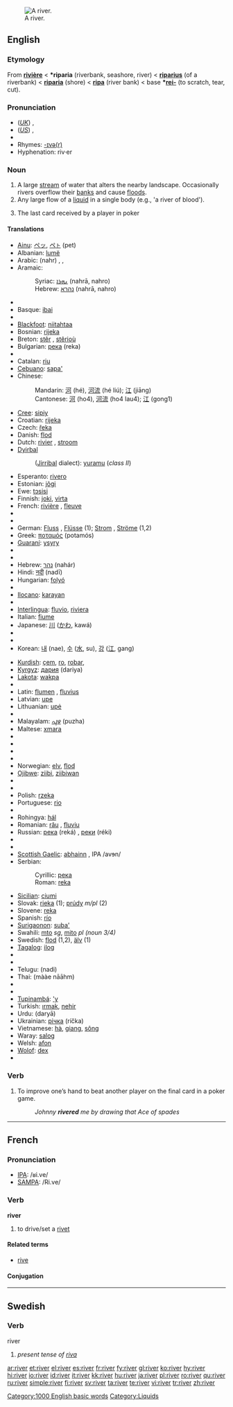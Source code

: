 [[Image:Calonne (Les Bréards).JPG|thumb|right|A river.]]
==English==

{{rank|else|entered|none|506|river|change|happy|hours}}

===Etymology===
From {{OF.}} '''[[rivière]]''' < {{VL.}} '''*riparia''' (riverbank, seashore, river) < {{L.}} '''[[riparius]]''' (of a riverbank) < '''[[riparia]]''' (shore) < '''[[ripa]]''' (river bank) < {{PIE.}} base '''*[[rei-]]''' (to scratch, tear, cut).

===Pronunciation===
*(''[[Received Pronunciation|UK]]'') {{IPA|/ˈɹɪvə/}}, {{SAMPA|/"rIv@/}}
*(''[[General American|US]]'') {{IPA|/ˈɹɪvɚ/}}, {{SAMPA|/"rIv@`/}}
*{{audio|en-us-river.ogg|Audio (US)}}
*Rhymes: [[Rhymes:English:-ɪvə(r)|-ɪvə(r)]]
*Hyphenation: riv·er

===Noun===
{{en-noun}}

# A large [[stream]] of water that alters the nearby landscape. Occasionally rivers overflow their [[bank]]s and cause [[flood]]s.
# Any large flow of a [[liquid]] in a single body (e.g., 'a river of blood').
# {{poker}} The last card received by a player in poker

====Translations====
{{rfc-trans}}
{{top}}
*[[Ainu]]: [[ペッ#Ainu|ペッ]], [[ペト#Ainu|ペ<small>ト</small>]] (pet)
*Albanian: [[lumë]] {{f}}
*Arabic: {{ARchar|[[نهر|نَهْرٌ]]}} (nahr) {{m}}, {{ARchar|[[انهار|أنْهَار]]}} {{IPAchar|(’anháːr)}} {{p}}, {{ARchar|[[انهر|أنْهُر]]}} {{IPAchar|(’ánhur)}} {{p}}
*Aramaic:
*:Syriac: [[ܢܗܪܐ]] (nahrā, nahro) {{m}}
*:Hebrew: [[נהרא]] (nahrā, nahro) {{m}}
*{{trreq|Armenian}}
*Basque: [[ibai]]
*{{trreq|Bengali}}
*[[Blackfoot]]: [[niitahtaa]]
*Bosnian: [[rijeka]] {{f}}
*Breton: [[stêr]] {{f}}, [[stêrioù]] {{p}}
*Bulgarian: [[река]] (reka) {{f}}
*{{trreq|Burmese}}
*Catalan: [[riu]] {{m}}
*[[Cebuano]]: [[sapa']]
*Chinese:
*:Mandarin: [[河]] (hé), [[河流]] (hé liú); [[江]] (jiāng)
*:Cantonese: [[河]] (ho4), [[河流]] (ho4 lau4); [[江]] (gong1)
*[[Cree]]: [[sipiy]]
*Croatian: [[rijeka]] {{f}}
*Czech: [[řeka]] {{f}}
*Danish: [[flod]] {{c}}
*Dutch: [[rivier]] {{m}}, [[stroom]] {{m}}
*[[Dyirbal]] 
*:([[Jirribal]] dialect): [[yuramu]] (''class II'')
*Esperanto: [[rivero]]
*Estonian: [[jõgi#Estonian|jõgi]]
*Ewe: [[tɔsisi]] {{n}}
*Finnish: [[joki]], [[virta]]
*French: [[rivière]] {{f}}, [[fleuve]] {{m}}
*{{trreq|Galician}}
*{{trreq|Georgian}}
*German: [[Fluss]] {{m}}, [[Flüsse]] {{p}} (1); [[Strom]] {{m}}, [[Ströme]] {{p}} (1,2)
*Greek: [[ποταμός]] (potamós) {{m}}
*[[Guaraní]]: [[ysyry]]
*{{trreq|Gujarati}}
*{{trreq|Hawaiian}}
*Hebrew: [[נהר]] (nahár) {{m}}
*Hindi: [[नदी]] (nadī)
*Hungarian: [[folyó]]
*{{trreq|Icelandic}}
*[[Ilocano]]: [[karayan]]
*{{trreq|Indonesian}}
*[[Interlingua]]: [[fluvio]], [[riviera]]
*Italian: [[fiume]] {{m}}
*Japanese: [[川]] ([[かわ]], kawá)
*{{trreq|Kannada}}
*{{trreq|Khmer}}
*Korean: [[내]] (nae), [[수]] ([[水]], su), [[강]] ([[江]], gang)
{{mid}}
*[[Kurdish]]: [[çem]], [[ro]], [[robar]], {{KUchar|[[ڕوبار]]}}
*[[Kyrgyz]]: [[дария]] (dariya)
*[[Lakota]]: [[wakpa]]
*{{trreq|Lao}}
*Latin: [[flumen]] {{n}}, [[fluvius]] {{m}}
*Latvian: [[upe]] {{f}}
*Lithuanian: [[upė]] {{f}}
*{{trreq|Malay}}
*Malayalam: [[പുഴ]] (puzha)
*Maltese: [[xmara]] {{f}}
*{{trreq|Maori}}
*{{trreq|Marathi}}
*{{trreq|Mongolian}}
*{{trreq|Nepali}}
*Norwegian: [[elv]], [[flod]]
*[[Ojibwe]]: [[ziibi]], [[ziibiwan]] {{p}}
*{{trreq|Oriya}}
*{{trreq|Persian}}
*Polish: [[rzeka]] {{f}}
*Portuguese: [[rio]] {{m}}
*{{trreq|Punjabi}}
*Rohingya: [[hál]]
*Romanian: [[râu]] {{n}}, [[fluviu]] {{n}}
*Russian: [[река]] (reká) {{f}}, [[реки]] (réki) {{p}}
*{{trreq|Samoan}}
*{{trreq|Sanskrit}}
*[[Scottish Gaelic]]: [[abhainn]] {{f}}, IPA /avɘn/
*Serbian:
*:Cyrillic: [[река]] {{f}}
*:Roman: [[reka]] {{f}}
*[[Sicilian]]: [[ciumi]] {{m}}
*Slovak: [[rieka#Slovak|rieka]] {{f}} (1); [[prúd#Slovak|prúdy]] ''m/pl'' (2)
*Slovene: [[reka]] {{f}}
*Spanish: [[río]] {{m}}
*[[Surigaonon]]: [[suba']]
*Swahili: [[mto]] ''sg'', [[mito]] ''pl (noun 3/4)''
*Swedish: [[flod]] {{c}} (1,2), [[älv]] {{c}} (1)
*[[Tagalog]]: [[ilog]]
*{{trreq|Tahitian}}
*{{trreq|Tamil}}
*Telugu: {{t|te|నది|sc=Telu}}(nadi)
*Thai: {{THchar|[[แม่น้ำ]]}} (mààe nāāhm)
*{{trreq|Tok Pisin}}
*{{trreq|Tongan}}
*[[Tupinambá]]: [['y]]
*Turkish: [[ırmak]], [[nehir]]
*Urdu: {{URchar|[[دریا]]}} (daryā)
*Ukrainian: [[річка]] (ríčka) {{f}}
*Vietnamese: [[hà]], [[giang]], [[sông]]
*Waray: [[salog]]
*Welsh: [[afon]]
*[[Wolof]]: [[dex#Wolof|dex]]
*{{trreq|Yiddish}}
{{bottom}}

===Verb===
{{en-verb}}

# {{poker}} To improve one’s hand to beat another player on the final card in a poker game.
#: ''Johnny '''rivered''' me by drawing that Ace of spades''

[[Category:1000 English basic words]]

----

==French==

===Pronunciation===
*[[w:IPA|IPA]]: /ʁi.ve/
*[[w:SAMPA|SAMPA]]: /Ri.ve/

===Verb===
'''river'''

# to drive/set a [[rivet]]

====Related terms====
*[[rive#French|rive]]

====Conjugation====
{{fr-conj-er|riv|avoir}}

----

==Swedish==

===Verb===
;river

# ''present tense of [[riva]]''

[[Category:Liquids]]

[[ar:river]]
[[et:river]]
[[el:river]]
[[es:river]]
[[fr:river]]
[[fy:river]]
[[gl:river]]
[[ko:river]]
[[hy:river]]
[[hi:river]]
[[io:river]]
[[id:river]]
[[it:river]]
[[kk:river]]
[[hu:river]]
[[ja:river]]
[[pl:river]]
[[ro:river]]
[[qu:river]]
[[ru:river]]
[[simple:river]]
[[fi:river]]
[[sv:river]]
[[ta:river]]
[[te:river]]
[[vi:river]]
[[tr:river]]
[[zh:river]]